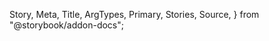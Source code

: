   Story,
  Meta,
  Title,
  ArgTypes,
  Primary,
  Stories,
  Source,
} from "@storybook/addon-docs";

<Meta of={AddAreaButtonStories} />

<Title />

<a
  href="https://www.figma.com/file/YF8AvIq0MclfhGDvKgzypp/ioBricks-Design-System?type=design&node-id=3635%3A63030&mode=design&t=KlerdyEMWSQWLAVX-1"
  target="\_blank"
>
  View figma design
</a>

<Primary />

## How to set up

Add the following configurations to the `theme.tsx` and `AddAreaButton.ts` files, respectively.

```tsx dark
const theme = {
  components: {
    AddAreaButton: ConfigAddAreaButton,
  },
};
```

```tsx dark
const ConfigAddAreaButton: AddAreaButtonThemeConfiguration = {
  baseStyle: {},
};
```

## Props

<ArgTypes of={AddAreaButtonStories} />

## Stories

<Stories title="" />
